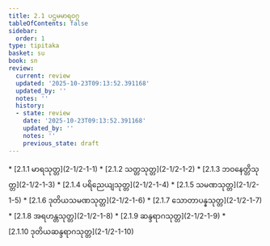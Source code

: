 ```yaml
---
title: 2.1 ပဌမမာရဝဂ္ဂ
tableOfContents: false
sidebar:
  order: 1
type: tipitaka
basket: su
book: sn
review:
  current: review
  updated: '2025-10-23T09:13:52.391168'
  updated_by: ''
  notes: ''
  history:
  - state: review
    date: '2025-10-23T09:13:52.391168'
    updated_by: ''
    notes: ''
    previous_state: draft
---
```



<ReviewStatus review={frontmatter.review} showDetails={true} />

<HypothesisAnnotation frontmatter={frontmatter} />

<DynamicBreadcrumb />



<TableOfContents book="sn" section="2.1">
* [2.1.1 မာရသုတ္တ](2-1/2-1-1)
* [2.1.2 သတ္တသုတ္တ](2-1/2-1-2)
* [2.1.3 ဘဝနေတ္တိသုတ္တ](2-1/2-1-3)
* [2.1.4 ပရိညေယျသုတ္တ](2-1/2-1-4)
* [2.1.5 သမဏသုတ္တ](2-1/2-1-5)
* [2.1.6 ဒုတိယသမဏသုတ္တ](2-1/2-1-6)
* [2.1.7 သောတာပန္နသုတ္တ](2-1/2-1-7)
* [2.1.8 အရဟန္တသုတ္တ](2-1/2-1-8)
* [2.1.9 ဆန္ဒရာဂသုတ္တ](2-1/2-1-9)
* [2.1.10 ဒုတိယဆန္ဒရာဂသုတ္တ](2-1/2-1-10)
</TableOfContents>